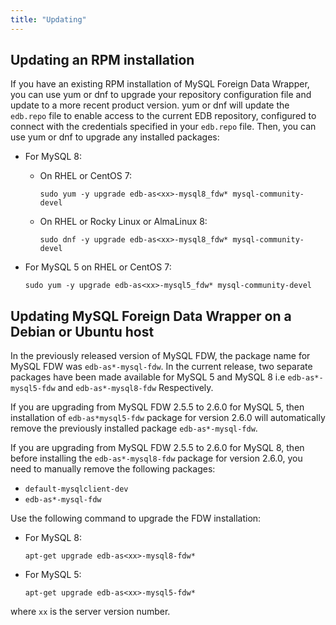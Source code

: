 ```yaml
---
title: "Updating"
---
```


<div id="updating_the_mysql_data_adapter" class="registered_link"></div>

## Updating an RPM installation

If you have an existing RPM installation of MySQL Foreign Data Wrapper, you can use yum or dnf to upgrade your repository configuration file and update to a more recent product version. yum or dnf will update the `edb.repo` file to enable access to the current EDB repository, configured to connect with the credentials specified in your `edb.repo` file. Then, you can use yum or dnf to upgrade any installed packages:

- For MySQL 8:

    -  On RHEL or CentOS 7:
       ```text
       sudo yum -y upgrade edb-as<xx>-mysql8_fdw* mysql-community-devel
       ```
    -  On RHEL or Rocky Linux or AlmaLinux 8:
       ```text
       sudo dnf -y upgrade edb-as<xx>-mysql8_fdw* mysql-community-devel
       ```
- For MySQL 5 on RHEL or CentOS 7:
  ```text
  sudo yum -y upgrade edb-as<xx>-mysql5_fdw* mysql-community-devel
  ```

## Updating MySQL Foreign Data Wrapper on a Debian or Ubuntu host

In the previously released version of MySQL FDW, the package name for MySQL FDW was `edb-as*-mysql-fdw`. In the current release, two separate packages have been made available for MySQL 5 and MySQL 8 i.e `edb-as*-mysql5-fdw` and `edb-as*-mysql8-fdw` Respectively. 

If you are upgrading from MySQL FDW 2.5.5 to 2.6.0 for MySQL 5, then installation of `edb-as*mysql5-fdw` package for version 2.6.0 will automatically remove the previously installed package `edb-as*-mysql-fdw`.

If you are upgrading from MySQL FDW 2.5.5 to 2.6.0 for MySQL 8, then before installing the `edb-as*-mysql8-fdw` package for version 2.6.0, you need to manually remove the following packages:
- `default-mysqlclient-dev` 
- `edb-as*-mysql-fdw`

Use the following command to upgrade the FDW installation:
- For MySQL 8: 
  ```text
  apt-get upgrade edb-as<xx>-mysql8-fdw*
  ```
- For MySQL 5:
  ```text
  apt-get upgrade edb-as<xx>-mysql5-fdw* 
  ```
where `xx` is the server version number.
